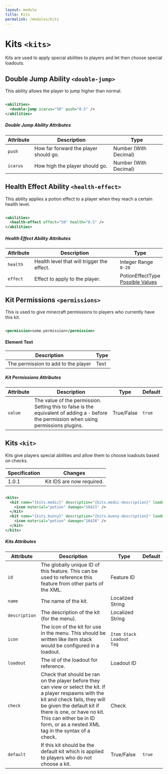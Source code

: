 ```yaml
---
layout: module
title: Kits
permalink: /modules/kits
---
```


# Kits `<kits>`

Kits are used to apply special abilities to players and let then choose special loadouts.

## Double Jump Ability `<double-jump>`

This ability allows the player to jump higher than normal.

```xml

<abilities>
  <double-jump icarus="50" push="0.5" />
</abilities>

```

##### Double Jump Ability Attributes

| Attribute | Description | Type |
| --- | --- | --- |
| `push` | How far forward the player should go. | <span class="badge badge--primary">Number (With Decimal)</span> |
| `icarus` | How high the player should go. | <span class="badge badge--primary">Number (With Decimal)</span> |

## Health Effect Ability `<health-effect>`

This ability applies a potion effect to a player when they reach a certain health level.

```xml

<abilities>
  <health-effect effect="50" health="0.5" />
</abilities>

```

##### Health Effect Ability Attributes

| Attribute | Description | Type |
| --- | --- | --- |
| `health` | Health level that will trigger the effect. | <span class="badge badge--primary">Integer Range</span><br />`0-20` |
| `effect` | Effect to apply to the player. | <span class="badge badge--primary">PotionEffectType</span><br />[Possible Values](https://hub.spigotmc.org/javadocs/spigot/org/bukkit/potion/PotionEffectType.html) |

## Kit Permissions `<permissions>`

This is used to give minecraft permissions to players who currently have this kit.

```xml

<permission>some.permission</permission>

```

#### Element Text

| Description | Type |
| --- | --- |
| The permission to add to the player | <span class="badge badge--primary">Text</span> |

##### Kit Permissions Attributes

| Attribute | Description | Type | Default |
| --- | --- | --- | --- |
| `value` | The value of the permission. Setting this to false is the equivalent of adding a `-` before the permission when using permissions plugins. | <span class="badge badge--primary">True/False</span> | `true` |

## Kits `<kit>`

Kits give players special abilities and allow them to choose loadouts based on checks.

| Specification | Changes |
| --- | --- |
| 1.0.1 | Kit IDS are now required. |

```xml

<kits>
  <kit name="{kits.medic}" description="{kits.medic-description}" loadout="medic">
    <icon material="potion" damage="16421" />
  </kit>
  <kit name="{kits.bunny}" description="{kits.bunny-description}" loadout="bunny">
    <icon material="potion" damage="16426" />
  </kit>
</kits>

```

##### Kits Attributes

| Attribute | Description | Type | Default |
| --- | --- | --- | --- |
| `id` | The globally unique ID of this feature. This can be used to reference this feature from other parts of the XML. | <span class="badge badge--primary">Feature ID</span> | |
| `name` | The name of the kit. | <span class="badge badge--primary">Localized String</span> | |
| `description` | The description of the kit (for the menu). | <span class="badge badge--primary">Localized String</span> | |
| `icon` | The icon of the kit for use in the menu. This should be written like item stack would be configured in a loadout. | `Item Stack Loadout Tag` | |
| `loadout` | The id of the loadout for reference. | <span class="badge badge--primary">Loadout ID</span> | |
| `check` | Check that should be ran on the player before they can view or select the kit. If a player respawns with the kit and check fails, they will be given the default kit if there is one, or have no kit. This can either be in ID form, or as a nested XML tag in the syntax of a check. | <span class="badge badge--primary">Check</span> | |
| `default` | If this kit should be the default kit which is applied to players who do not choose a kit. | <span class="badge badge--primary">True/False</span> | `true` |

